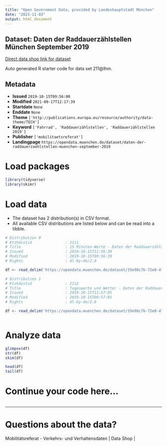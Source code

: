```yaml
---
title: "Open Government Data, provided by Landeshauptstadt München"
date: "2023-11-03"
output: html_document
---
```


## Dataset: Daten der Raddauerzählstellen München September 2019

[Direct data shop link for dataset](https://opendata.muenchen.de/dataset/daten-der-raddauerzaehlstellen-muenchen-september-2019)

Auto generated R starter code for data set 211@lhm.

## Metadata

- **Issued** `2019-10-15T09:56:00`
- **Modified** `2021-09-17T12:17:39`
- **Startdate** `None`
- **Enddate** `None`
- **Theme** `['http://publications.europa.eu/resource/authority/data-theme/TECH']`
- **Keyword** `['Fahrrad', 'Raddauerzählstellen', 'Raddauerzählstellen 2019']`
- **Publisher** `['mobilitaetsreferat']`
- **Landingpage** `https://opendata.muenchen.de/dataset/daten-der-raddauerzaehlstellen-muenchen-september-2019`


# Load packages

```r

library(tidyverse)
library(skimr)

```

# Load data

-   The dataset has 2 distribution(s) in CSV format.
-   All available CSV distributions are listed below and can be read into a tibble.

```r

# Distribution 0
# Ktzhdistid               : 2111
# Title                    : 15 Minuten-Werte - Daten der Raddauerzählstellen München September 2019
# Issued                   : 2019-10-15T11:56:39
# Modified                 : 2019-10-15T09:56:39
# Rights                   : dl-by-de/2.0

df <- read_delim('https://opendata.muenchen.de/dataset/35e98c7b-72e0-4791-9b7b-3fc0cde17a49/resource/25597be4-ee1c-4370-afa8-90f547f2f2e5/download/rad20190915min.csv')

# Distribution 1
# Ktzhdistid               : 2112
# Title                    : Tageswerte und Wetter - Daten der Raddauerzählstellen München September 2019
# Issued                   : 2019-10-15T11:57:05
# Modified                 : 2019-10-15T09:57:05
# Rights                   : dl-by-de/2.0

df <- read_delim('https://opendata.muenchen.de/dataset/35e98c7b-72e0-4791-9b7b-3fc0cde17a49/resource/0e928a89-2511-428b-b99b-bf23a4dc1387/download/rad201909tage.csv')



```

# Analyze data

```r

glimpse(df)
str(df)
skim(df)

head(df)
tail(df)

```

# Continue your code here...

```r

```

------------------------------------------------------------------------

# Questions about the data?

Mobilitätsreferat - Verkehrs- und Verhaltensdaten | Data Shop | 
